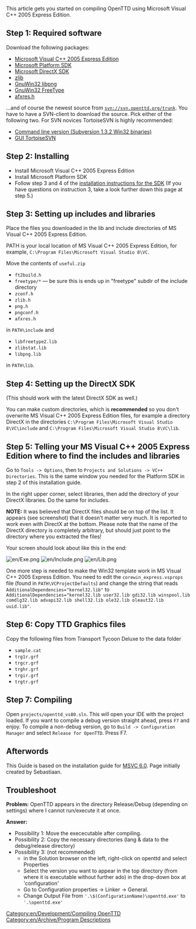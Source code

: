 This article gets you started on compiling OpenTTD using Microsoft Visual C++ 2005 Express Edition.

==Step 1: Required software==

Download the following packages:

<!--* [http://msdn.microsoft.com/vstudio/express/visualC/default.aspx MVCE 2005] (From Microsoft, free)
* [http://www.microsoft.com/downloads/details.aspx?FamilyId=A55B6B43-E24F-4EA3-A93E-40C0EC4F68E5&displaylang=en Microsoft Platform SDK]
** This version certainly works. If you would like to try a more recent version follow the link to related downloads and report on succes here.
* [http://sourceforge.net/project/showfiles.php?group_id=103924&package_id=114307 Openttd-useful.zip]
* [http://neuron.tuke.sk/~mizanin/eng/Dx81sdk-include-lib.rar DirectX 8.1 SDK]
* [http://www-d0.fnal.gov/d0dist/dist/packages/d0ve/devel/windows/AFXRES.H afxres.h]-->

* [http://msdn.microsoft.com/vstudio/express/visualc/download/ Microsoft Visual C++ 2005 Express Edition]
* [http://www.microsoft.com/downloads/details.aspx?familyid=0BAF2B35-C656-4969-ACE8-E4C0C0716ADB&displaylang=en Microsoft Platform SDK]
* [http://www.microsoft.com/downloads/details.aspx?FamilyId=05DA7623-F2F9-4F57-91AA-6DB27FB8305F&displaylang=en Microsoft DirectX SDK]
* [http://www.zlib.net/ zlib]
* [http://sourceforge.net/project/showfiles.php?group_id=23617&package_id=16183 GnuWin32 libpng]
* [http://gnuwin32.sourceforge.net/downlinks/freetype.php GnuWin32 FreeType]
* [http://www-d0.fnal.gov/d0dist/dist/packages/d0ve/devel/windows/AFXRES.H afxres.h]

...and of course the newest source from <code>svn://svn.openttd.org/trunk</code>. You have to have a SVN-client to download the source. Pick either of the following two. For SVN novices TortoiseSVN is highly recommended:

* [http://subversion.tigris.org/servlets/ProjectDocumentList?folderID=91 Command line version (Subversion 1.3.2 Win32 binaries)]
* [http://tortoisesvn.tigris.org/download.html GUI TortoiseSVN]

==Step 2: Installing==

* Install Microsoft Visual C++ 2005 Express Edition
* Install Microsoft Platform SDK
* Follow step 3 and 4 of the [http://msdn.microsoft.com/vstudio/express/visualc/usingpsdk/ installation instructions for the SDK] (If you have questions on instruction 3, take a look further down this page at step 5.)

==Step 3: Setting up includes and libraries==

Place the files you downloaded in the lib and include directories of MS Visual C++ 2005 Express Edition. 

PATH is your local location of MS Visual C++ 2005 Express Edition, for example, <code>C:\Program Files\Microsoft Visual Studio 8\VC</code>.

Move the contents of <code>useful.zip</code>

* <code>ft2build.h</code>
* <code>freetype/*</code> &mdash; be sure this is ends up in "freetype" subdir of the include directory
* <code>zconf.h</code>
* <code>zlib.h</code>
* <code>png.h</code>
* <code>pngconf.h</code>
* <code>afxres.h</code>

in <code>PATH\include</code> and

* <code>libfreetype2.lib</code>
* <code>zlibstat.lib</code>
* <code>libpng.lib</code>

in <code>PATH\lib</code>.

==Step 4: Setting up the DirectX SDK==

(This should work with the latest DirectX SDK as well.)

You can make custom directories, which is '''recommended''' so you don't overwrite MS Visual C++ 2005 Express Edition files, for example a directory DirectX in the directories <code>C:\Program Files\Microsoft Visual Studio 8\VC\include</code> and <code>C:\Program Files\Microsoft Visual Studio 8\VC\lib</code>.

==Step 5: Telling your MS Visual C++ 2005 Express Edition where to find the includes and libraries==

Go to <code>Tools -> Options</code>, then to <code>Projects and Solutions -> VC++ Directories</code>. This is the same window you needed for the Platform SDK in step 2 of this installation guide.

In the right upper corner, select libraries, then add the directory of your DirectX libraries. Do the same for includes.

'''NOTE:''' It was believed that DirectX files should be on top of the list. It appears (see screenshot) that it doesn't matter very much. It is reported to work even with DirectX at the bottom. Please note that the name of the DirectX directory is completely arbitrary, but should just point to the directory where you extracted the files!

Your screen should look about like this in the end:

[[File:en/Exe.png]]
[[File:en/Include.png]]
[[File:en/Lib.png]]

One more step is needed to make the Win32 template work in MS Visual C++ 2005 Express Edition. You need to edit the <code>corewin_express.vsprops</code> file (found in <code>PATH\VCProjectDefaults</code>) and change the string that reads <code>AdditionalDependencies="kernel32.lib"</code> to <code>AdditionalDependencies="kernel32.lib user32.lib gdi32.lib winspool.lib comdlg32.lib advapi32.lib shell32.lib ole32.lib oleaut32.lib uuid.lib"</code>.

==Step 6: Copy TTD Graphics files==

Copy the following files from Transport Tycoon Deluxe to the data folder

* <code>sample.cat</code>
* <code>trg1r.grf</code>
* <code>trgcr.grf</code>
* <code>trghr.grf</code>
* <code>trgir.grf</code>
* <code>trgtr.grf</code>

==Step 7: Compiling==

Open <code>projects/openttd_vs80.sln</code>. This will open your IDE with the project loaded. If you want to compile a debug version straight ahead, press <code>F7</code> and enjoy. To compile a non-debug version, go to <code>Build -> Configuration Manager</code> and select <code>Release for OpenTTD</code>. Press F7.

==Afterwords==

This Guide is based on the installation guide for [[en/MSVC6|MSVC 6.0]]. Page initially created by Sebastiaan.

==Troubleshoot==

'''Problem:''' OpenTTD appears in the directory Release/Debug (depending on settings) where I cannot run/execute it at once.

'''Answer:''' 
*Possibility 1: Move the exececutable after compiling.
*Possibility 2: Copy the necessary directories (lang & data to the debug/release directory)
*Possibility 3: (not recommended)
**in the Solution browser on the left, right-click on openttd and select Properties
**Select the version you want to appear in the top directory (from where it is executable without further ado) in the drop-down box at 'configuration'
**Go to Configuration properties -> Linker -> General.
**Change Output File from <code>'.\$(ConfigurationName)\openttd.exe'</code> to <code>'.\openttd.exe'</code>

[[Category:en/Development/Compiling OpenTTD]]
[[Category:en/Archive/Program Descriptions]]